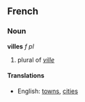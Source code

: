 ==French==
===Noun===
'''villes''' ''f pl''

# plural of ''[[ville]]''

====Translations====
*English: [[towns]], [[cities]]